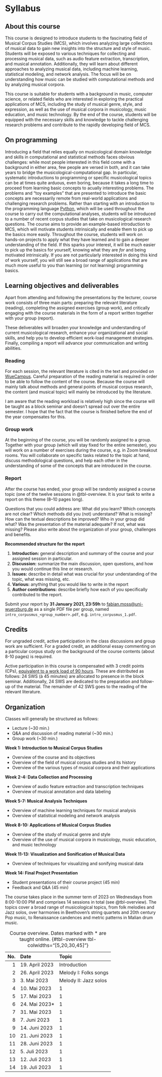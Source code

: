 # Syllabus {.unnumbered}

## About this course

This course is designed to introduce students to the fascinating field of Musical Corpus Studies (MCS), which involves analyzing large collections of musical data to gain new insights into the structure and style of music. Students will be exposed to various techniques for collecting and processing musical data, such as audio feature extraction, transcription, and musical annotation. Additionally, they will learn about different approaches to analyzing musical data, including machine learning, statistical modeling, and network analysis. The focus will be on understanding how music can be studied with computational methods and by analyzing musical corpora.

This course is suitable for students with a background in music, computer science, or related fields who are interested in exploring the practical applications of MCS, including the study of musical genre, style, and expression, as well as the use of musical corpora in musicology, music education, and music technology. By the end of the course, students will be equipped with the necessary skills and knowledge to tackle challenging research problems and contribute to the rapidly developing field of MCS.

## On programming

Introducing a field that relies equally on musicological domain knowledge and skills in computational and statistical methods 
faces obvious challenges: while most people interested in this field come with a background in either area,
few people are versed in both, and it can take years to bridge the musicological-computational gap. 
In particular, systematic introductions to programming or specific musicological topics can be at times quite arduous, even boring, because it takes a long time to proceed from learning basic concepts to acually interesting problems. 
The problems and "toy examples" that are presented to introduce the basic concepts are necessarily remote from real-world applications and challenging research problems. 
Rather than starting with an introduction to the programming language [Python](https://python.org), which will be used throughout the course to carry out the computational analyses, students will be introduced to a number of recent corpus studies that take on musicological research questions. The course aims to provide an example-based introduction to MCS, which will motivate students intrinsically and enable them to pick up the basics more easily. Throughout the course, students will work on hands-on projects to apply what they have learned and to gain a deeper understanding of the field.
If this sparks your interest, it will be much easier to pick up the basics for yourself,
knowing what they are *for* and being motivated intrinsically. 
If you are not particularly interested in doing this kind of work yourself, 
you will still see a broad range of applications that are much more useful to you than 
learning (or not learning) programming basics.

## Learning objectives and deliverables

Apart from attending and following the presentations by the lecturer, 
course work consists of three main parts: preparing the relevant literature (reading), completing the assigned exercises (group work), and critically engaging with the course materials in the form of a report written together with your group (report).

These deliverables will broaden your knowledge and understanding of current musicological research, enhance your organizational and social skills, and help you to develop efficient work-load management strategies.
Finally, compiling a report will advance your communication and writing abilities.

### Reading

For each session, the relevant literature is cited in the text and provided on [WueCampus](https://www.example.com). Careful preparation of the reading material is required in order to be able to follow the content of the course. Because the course will mainly talk about methods and general points of musical corpus research, the content (and musical topic) will mainly be introduced by the literature. 

I am aware that the reading workload is relatively high since the course will be taught as a block seminar and doesn't spread out over the entire semester. I hope that the fact that the course is finished before the 
end of the year compensates for this. 

### Group work

At the beginning of the course, you will be randomly assigned to a group. 
Together with your group (which will stay fixed for the entire semester), 
you will work on a number of exercises during the course, e.g. in Zoom breakout rooms. 
You will collaborate on specific tasks related to the topic at hand, discuss methodological questions, and help each other in the understanding of some of the concepts that are introduced in the course.

### Report

After the course has ended, your group will be randomly assigned a course topic (one of the twelve sessions in @tbl-overview. 
It is your task to write a report on this theme (8--10 pages long).

Questions that you could address are: 
What did you learn? Which concepts are not clear? Which methods did you (not) understand? 
What is missing? How can the textual descriptions be improved? Who in your group did what? 
Was the presentation of the material adequate? If not, what was missing? 
Please also write about the organization of your group, challenges and benefits. 

<!-- .. - create issues on GitHub
.. - writing academic reviews -->

**Recommended structure for the report**

#. **Introduction:** general description and summary of the course and your assigned session in particular. 
#. **Discussion:** summarize the main discussion, open questions, and how you would continue this line or research.
#. **Issues:** describe in detail what was crucial for your understanding of the topic, what was missing, etc.
#. **Various:** anything that you would like to write in the report 
#. **Author contributions:** describe briefly how each of you specifically contributed to the report.

::: {.callout-important}
Submit your report by **31 January 2021, 23:59h** to [fabian.moss@uni-wuerzburg.de](mailto:fabian.moss@uni-wuerzburg.de) 
as a single PDF file per group, named `intro_corpusmus_<group_number>.pdf`, e.g. `intro_corpusmus_1.pdf`.
:::


## Credits

For ungraded credit, active participation in the class discussions 
and group work are sufficient. For a graded credit, an additional essay 
commenting on a particular corpus study on the background of the course
contents (about 8-10 pages) is required.

Active participation in this course is compensated with 3 credit points (CPs), [equivalent to a work load of 90 hours](https://verwaltung.uni-koeln.de/abteilung21/content/studienangebot/studiengaenge_u__abschluesse/bachelor__und_masterstudiengaenge/index_ger.html). 
These are distributed as follows: 24 SWS (à 45 minutes) are allocated to presence in the block seminar. Additionally, 24 SWS are dedicated to the preparation and follow-up of the material. The remainder of 42 SWS goes to the reading of the relevant literature.


## Organization

Classes will generally be structured as follows:

* Lecture (~30 min.)
* Q&A and discussion of reading material (~30 min.)
* Group work (~30 min.)

**Week 1: Introduction to Musical Corpus Studies**

- Overview of the course and its objectives
- Overview of the field of musical corpus studies and its history
- Overview of the various types of musical corpora and their applications
<!-- - Lecture (30 min)
- Discussion and Q&A (30 min)
- Introduction to the course project (30 min) -->

**Week 2-4: Data Collection and Processing**

- Overview of audio feature extraction and transcription techniques
- Overview of musical annotation and data labeling
<!-- - Hands-on exercises to practice data collection and processing (45 min)
- Group project work (45 min) -->

**Week 5-7: Musical Analysis Techniques**

- Overview of machine learning techniques for musical analysis
- Overview of statistical modeling and network analysis
<!-- Hands-on exercises to practice different analysis techniques (45 min)
- Group project work (45 min) -->

**Week 8-10: Applications of Musical Corpus Studies**

- Overview of the study of musical genre and style
- Overview of the use of musical corpora in musicology, music education, and music technology
<!-- - Guest lecture by a researcher in the field (45 min)
- Group project work (45 min) -->

**Week 11-13: Visualization and Sonification of Musical Data**

- Overview of techniques for visualizing and sonifying musical data
<!-- - Hands-on exercises to practice different visualization and sonification techniques (45 min)
- Individual project work and consultations (45 min) -->

**Week 14: Final Project Presentation**

- Student presentations of their course project (45 min)
- Feedback and Q&A (45 min)

The course takes place in the summer term of 2023 
on Wednesdays from 8:00-10:00 PM and 
comprises 14 sessions in total (see @tbl-overview). 
The topics cover a broad range of musicological topics, 
from folk melodies and Jazz solos, over harmonies in Beethoven's string 
quartets and 20th century Pop music, to Renaissance candences 
and metric patterns in Malian drum music.

| No. | Date           | Topic                 |
|----:|:---------------|:----------------------|
| 1   | 19. April 2023 | Introduction          | 
| 2   | 26. April 2023 | Melody I: Folks songs | 
| 3   | 3. Mai 2023    | Melody II: Jazz solos | 
| 4   | 10. Mai 2023   |     1 | 
| 5   | 17. Mai 2023   |     1 | 
| 6   | 24. Mai 2023*  |     1 | 
| 7   | 31. Mai 2023   |     1 | 
| 8   | 7. Juni 2023   |     1 | 
| 9   | 14. Juni 2023  |     1 | 
| 10  | 21. Juni 2023  |     1 | 
| 11  | 28. Juni 2023  |     1 | 
| 12  | 5. Juli 2023   |     1 | 
| 13  | 12. Juli 2023  |     1 |
| 14  | 19. Juli 2023  |     1 |

: Course overview. Dates marked with * are taught online. {#tbl-overview tbl-colwidths="[5,20,30,45]"}

<!-- .. 10 15 15 60 

.. |br| raw:: html

    <br>

.. list-table:: Course overview.
   :header-rows: 1
   :widths: auto
   :name: tab:overview

   * - No.
     - Date
     - Time
     - Topics
   * - 1
     - Fr., 13.11.2020 
     - 16:00-17:20 Uhr
     - Introduction / Background
   * - 2
     - 
     - 17:40-19:00 Uhr
     - Melody I: Folk song melodies, notes, form
   * - 3
     - Sa., 14.11.2020 
     - 09:00-10:20 Uhr
     - Melody II: The melodic arc, intervals
   * - 4
     -
     - 10:40-12:00 Uhr
     - Melody III: Jazz solos
   * - 
     - 
     - 12:00-13:00 Uhr
     - *Lunch Break*
   * - 5
     - 
     - 13:00-14:20 Uhr
     - Group work
   * - 6 
     - 
     - 14:40-16:00 Uhr
     - Beethoven's string quartets
   * - 7 
     - Fr., 11.12.2020 
     - 16:00-17:20 Uhr
     - Cadences in Renaissance polyphony (guest: `Richard Freedman <https://www.haverford.edu/users/rfreedma>`_)
   * - 8
     - 
     - 17:40-19:00 Uhr
     - 
   * - 9 
     - Sa., 12.12.2020 
     - 09:00-10:20 Uhr
     - Rhythm & Meter: Malian percussion music
   * - 10
     - 
     - 10:40-12:00 Uhr
     - Timbre: Electronic Music 1950-1990
   * - 
     - 
     - 12:00-13:00 Uhr
     - *Lunch Break*
   * - 11 
     - 
     - 13:00-14:20 Uhr
     - Group work
   * - 12 
     - 
     - 14:40-16:00 Uhr
     - Recapitulation and conclusion -->
